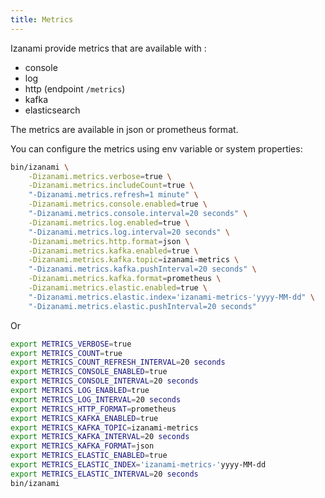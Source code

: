```yaml
---
title: Metrics
---
```


Izanami provide metrics that are available with :

- console
- log
- http (endpoint `/metrics`)
- kafka
- elasticsearch

The metrics are available in json or prometheus format.

You can configure the metrics using env variable or system properties:

```bash
bin/izanami \
    -Dizanami.metrics.verbose=true \
    -Dizanami.metrics.includeCount=true \
    "-Dizanami.metrics.refresh=1 minute" \
    -Dizanami.metrics.console.enabled=true \
    "-Dizanami.metrics.console.interval=20 seconds" \
    -Dizanami.metrics.log.enabled=true \
    "-Dizanami.metrics.log.interval=20 seconds" \
    -Dizanami.metrics.http.format=json \
    -Dizanami.metrics.kafka.enabled=true \
    -Dizanami.metrics.kafka.topic=izanami-metrics \
    "-Dizanami.metrics.kafka.pushInterval=20 seconds" \
    -Dizanami.metrics.kafka.format=prometheus \
    -Dizanami.metrics.elastic.enabled=true \
    "-Dizanami.metrics.elastic.index='izanami-metrics-'yyyy-MM-dd" \
    "-Dizanami.metrics.elastic.pushInterval=20 seconds"
```

Or

```bash
export METRICS_VERBOSE=true
export METRICS_COUNT=true
export METRICS_COUNT_REFRESH_INTERVAL=20 seconds
export METRICS_CONSOLE_ENABLED=true
export METRICS_CONSOLE_INTERVAL=20 seconds
export METRICS_LOG_ENABLED=true
export METRICS_LOG_INTERVAL=20 seconds
export METRICS_HTTP_FORMAT=prometheus
export METRICS_KAFKA_ENABLED=true
export METRICS_KAFKA_TOPIC=izanami-metrics
export METRICS_KAFKA_INTERVAL=20 seconds
export METRICS_KAFKA_FORMAT=json
export METRICS_ELASTIC_ENABLED=true
export METRICS_ELASTIC_INDEX='izanami-metrics-'yyyy-MM-dd
export METRICS_ELASTIC_INTERVAL=20 seconds
bin/izanami
```
